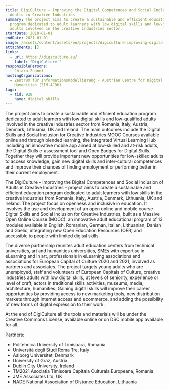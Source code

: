 ```yaml
---
title: DigiCulture – Improving the Digital Competences and Social Inclusion of
  Adults in Creative Industries
summary: The project aims to create a sustainable and efficient education
  program dedicated to adult learners with low digital skills and low-qualified
  adults involved in the creative industries sector.
startDate: 2018-01-01
endDate: 2021-01-01
image: /assets/content/assets/en/projects/digiculture-improving-digital-competences-and-social-inclusion-adults-creative-industries/logo_digital_culture-01.png
attachments: []
links:
  - url: https://digiculture.eu/
    label: "DigiCulture "
responsiblePersons:
  - Chiara Zuanni
hostingOrganizations:
  - Zentrum für Informationsmodellierung - Austrian Centre for Digital
    Humanities (ZIM-ACDH)
tags:
  - tid: 928
    name: digital skills
---
```

The project aims to create a sustainable and efficient education program dedicated to adult learners with low digital skills and low-qualified adults involved in the creative industries sector from Romania, Italy, Austria, Denmark, Lithuania, UK and Ireland. The main outcomes include the Digital Skills and Social Inclusion for Creative Industries MOOC Courses available online and through blended learning, the Integrated Virtual Learning Hub including an innovative mobile app aimed at low-skilled and at-risk adults, the Digital Skills e-assessment tool and Open Badges for Digital Skills. Together they will provide important new opportunities for low-skilled adults to access knowledge, gain new digital skills and inter-cultural competences and improve their chances of finding employment or performing better in their current employment.

The DigiCulture – Improving the Digital Competences and Social Inclusion of Adults in Creative Industries – project aims to create a sustainable and efficient education program dedicated to adult learners with low skills in the creative industries from Romania, Italy, Austria, Denmark, Lithuania, UK and Ireland. The project focus on openness and inclusive in education. It involves the use and development of an open online and mobile course Digital Skills and Social Inclusion for Creative Industries, built as a Massive Open Online Course (MOOC), an innovative adult educational program of 13 modules available in English, Romanian, German, Italian, Lithuanian, Danish and Gaelic, integrating new Open Education Resources (OER) and accessible to people with limited digital skills.

The diverse partnership reunites adult education centers from technical universities, art and humanities universities, SMEs with expertise in eLearning and in art, professionals in eLearning associations and associations for European Capital of Culture 2020 and 2021, involved as partners and associates.
The project targets young adults who are unemployed, staff and volunteers of European Capitals of Culture, creative industries adults with low digital skills, at levels of seniority, experience or level of craft, actors in traditional skills activities, museums, media, architecture, humanities. Gaining digital skills will improve their career opportunities by providing access to new marketing tools, new distribution markets through Internet access and ecommerce, and adding the possibility of new forms of digital expression to their work.

At the end of DigiCulture all the tools and materials will be under the Creative Commons License, available online or on DSC mobile app available for all.

Partners:

*   Politehnica University of Timisoara, Romania
*   Università degli Studi Roma Tre, Italy
*   Aalborg Universitet, Denmark
*   University of Graz, Austria
*   Dublin City University, Ireland
*   TM2021 Asociatia Timisoara Capitala Culturala Europeana, Romania
*   JME Associates Ltd, UK
*   NADE National Association of Distance Education, Lithuania
